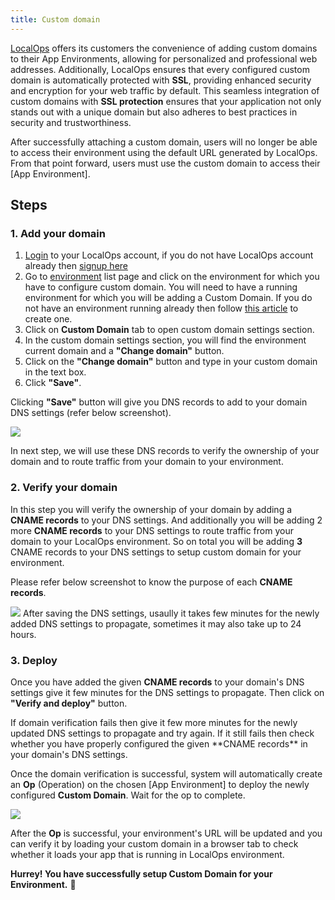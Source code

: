 ```yaml
---
title: Custom domain
---
```


[LocalOps] offers its customers the convenience of adding custom domains to their App Environments, allowing for
personalized and professional web addresses. Additionally, LocalOps ensures that every configured custom domain is
automatically protected with **SSL**, providing enhanced security and encryption for your web traffic by default. This
seamless integration of custom domains with **SSL protection** ensures that your application not only stands out with a
unique domain but also adheres to best practices in security and trustworthiness.

<Warning>
  After successfully attaching a custom domain, users will no longer be able to access their environment using the
  default URL generated by LocalOps. From that point forward, users must use the custom domain to access their [App
  Environment].
</Warning>

## Steps

### 1. Add your domain

1. [Login] to your LocalOps account, if you do not have LocalOps account already then [signup here]
2. Go to [environment] list page and click on the environment for which you have to configure custom domain.
   <Note>
     You will need to have a running environment for which you will be adding a Custom Domain. If you do not have an
     environment running already then follow [this
     article](https://help.localops.co/en/articles/9582075-app-environments) to create one.
   </Note>
3. Click on **Custom Domain** tab to open custom domain settings section.
4. In the custom domain settings section, you will find the environment current domain and a **"Change domain"** button.
5. Click on the **"Change domain"** button and type in your custom domain in the text box.
6. Click **"Save"**.

Clicking **"Save"** button will give you DNS records to add to your domain DNS settings (refer below screenshot).

<img src="/img/custom_domain_unverified.png" />

In next step, we will use these DNS records to verify the ownership of your domain and to route traffic from your domain
to your environment.

### 2. Verify your domain

In this step you will verify the ownership of your domain by adding a **CNAME records** to your DNS settings. And
additionally you will be adding 2 more **CNAME records** to your DNS settings to route traffic from your domain to your
LocalOps environment. So on total you will be adding **3** CNAME records to your DNS settings to setup custom domain for
your environment.

Please refer below screenshot to know the purpose of each **CNAME records**.

<img src="/img/custom_domain_dns_record_purpose.png" />

<Warning>
  After saving the DNS settings, usaully it takes few minutes for the newly added DNS settings to propagate, sometimes
  it may also take up to 24 hours.
</Warning>

### 3. Deploy

Once you have added the given **CNAME records** to your domain's DNS settings give it few minutes for the DNS settings
to propagate. Then click on **"Verify and deploy"** button.

<Tip>
  If domain verification fails then give it few more minutes for the newly updated DNS settings to propagate and try
  again. If it still fails then check whether you have properly configured the given **CNAME records** in your domain's
  DNS settings.
</Tip>

Once the domain verification is successful, system will automatically create an **Op** (Operation) on the chosen [App
Environment] to deploy the newly configured **Custom Domain**. Wait for the op to complete.

<img src="/img/custom_domain_deploy_op.png" />

After the **Op** is successful, your environment's URL will be updated and you can verify it by loading your custom
domain in a browser tab to check whether it loads your app that is running in LocalOps environment.

**Hurrey! You have successfully setup Custom Domain for your Environment.** 🎉

[LocalOps]: https://localops.co
[environment]: https://console.localops.co/environments
[Login]: https://console.localops.co
[signup here]: https://console.localops.co/signup
